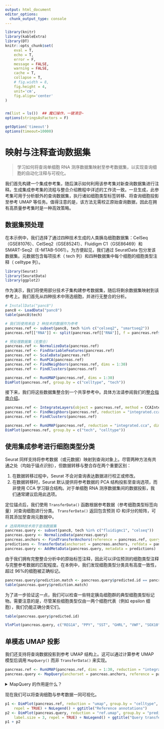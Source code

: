```yaml
---
output: html_document
editor_options: 
  chunk_output_type: console
---
```



```r
library(knitr)
library(kableExtra)
library(DT)
knitr::opts_chunk$set(
	eval = T,
	echo = T,
	error = F,
	message = FALSE,
	warning = FALSE,
	cache = T,
	collapse = T,
	# fig.width = 8,
	fig.height = 4,
	unit='cm',
	fig.align='center'
)


rm(list = ls())  ## 魔幻操作，一键清空~
options(stringsAsFactors = F)

getOption('timeout')
options(timeout=10000) 
```

# 映射与注释查询数据集

> 学习如何将查询单细胞 RNA 测序数据集映射至参考数据集，以实现查询细胞的自动化注释与可视化。

我们首先构建一个集成参考集，随后演示如何利用该参考集对新查询数据集进行注释。生成集成参考集的流程与整合介绍教程中详述的工作流一致。一旦生成，此参考集可用于分析额外的查询数据集，执行诸如细胞类型标签转移、将查询细胞投影至参考 UMAP 等任务。值得注意的是，该方法无需校正原始查询数据，因此在拥有高质量参考集时是一种高效策略。


## 数据集预处理

在本示例中，我们选择了通过四种技术生成的人类胰岛细胞数据集：CelSeq（GSE81076）、CelSeq2（GSE85241）、Fluidigm C1（GSE86469）和 SMART-Seq2（E-MTAB-5061）。为方便起见，我们通过 SeuratData 包分发该数据集。元数据包含每项技术（ tech 列）和四种数据集中每个细胞的细胞类型注释（ celltype 列）。

```r
library(Seurat)
library(SeuratData)
library(ggplot2)
```

作为演示，我们将使用部分技术子集构建参考数据集，随后将剩余数据集映射到该参考上。我们首先从四种技术中筛选细胞，并进行无整合的分析。
```r
# InstallData("panc8")
panc8 <- LoadData("panc8")
table(panc8$tech)
```


```r
# 我们将使用来自 2 种技术的数据作为参考
pancreas.ref <- subset(panc8, tech %in% c("celseq2", "smartseq2"))
pancreas.ref[["RNA"]] <- split(pancreas.ref[["RNA"]], f = pancreas.ref$tech)

# 预处理数据集（无整合）
pancreas.ref <- NormalizeData(pancreas.ref)
pancreas.ref <- FindVariableFeatures(pancreas.ref)
pancreas.ref <- ScaleData(pancreas.ref)
pancreas.ref <- RunPCA(pancreas.ref)
pancreas.ref <- FindNeighbors(pancreas.ref, dims = 1:30)
pancreas.ref <- FindClusters(pancreas.ref)
```

```r
pancreas.ref <- RunUMAP(pancreas.ref, dims = 1:30)
DimPlot(pancreas.ref, group.by = c("celltype", "tech"))
```


接下来，我们将这些数据集整合到一个共享参考中。具体方法请参阅我们的[整合指南介绍](https://satijalab.org/seurat/articles/integration_introduction)。
```r
pancreas.ref <- IntegrateLayers(object = pancreas.ref, method = CCAIntegration, orig.reduction = "pca", new.reduction = "integrated.cca", verbose = FALSE)
pancreas.ref <- FindNeighbors(pancreas.ref, reduction = "integrated.cca", dims = 1:30)
pancreas.ref <- FindClusters(pancreas.ref)
```

```r
pancreas.ref <- RunUMAP(pancreas.ref, reduction = "integrated.cca", dims = 1:30)
DimPlot(pancreas.ref, group.by = c("tech", "celltype"))
```


## 使用集成参考进行细胞类型分类

Seurat 同样支持将参考数据（或元数据）映射到查询对象上。尽管两种方法有共通之处（均始于锚点识别），但数据转移与整合存在两个重要区别：

1. 在数据转移过程中，Seurat 不会对查询表达数据进行校正或修改。   
2. 在数据转移时，Seurat 默认提供将参考数据的 PCA 结构投影至查询选项，而非使用 CCA 学习联合结构。对于单细胞 RNA 测序数据集间的数据投影，我们通常建议启用此选项。


定位锚点后，我们使用 `TransferData()` 函数根据参考数据（参考细胞类型标签向量）对查询细胞进行分类。 `TransferData()` 返回包含预测 ID 和评分的矩阵，可将其添加至查询元数据中。

```r
# 选择两种技术用于查询数据集
pancreas.query <- subset(panc8, tech %in% c("fluidigmc1", "celseq"))
pancreas.query <- NormalizeData(pancreas.query)
pancreas.anchors <- FindTransferAnchors(reference = pancreas.ref, query = pancreas.query, dims = 1:30, reference.reduction = "pca")
predictions <- TransferData(anchorset = pancreas.anchors, refdata = pancreas.ref$celltype, dims = 1:30)
pancreas.query <- AddMetaData(pancreas.query, metadata = predictions)
```

由于我们拥有完整整合分析中的原始标签注释，因此可以评估预测的细胞类型注释与完整参考数据的匹配程度。在本例中，我们发现细胞类型分类具有高度一致性，超过 96%的细胞被正确标记。

```r
pancreas.query$prediction.match <- pancreas.query$predicted.id == pancreas.query$celltype
table(pancreas.query$prediction.match)
```

为了进一步验证这一点，我们可以检查一些特定胰岛细胞群的典型细胞类型标记物。需要注意的是，尽管某些细胞类型仅由一两个细胞代表（例如 epsilon 细胞），我们仍能正确分类它们。
```r
table(pancreas.query$predicted.id)
```

```r
VlnPlot(pancreas.query, c("REG1A", "PPY", "SST", "GHRL", "VWF", "SOX10"), group.by = "predicted.id")
```


## 单模态 UMAP 投影
我们还支持将查询数据投影到参考 UMAP 结构上。这可以通过计算参考 UMAP 模型后调用 `MapQuery()` 而非 `TransferData()` 来实现。

```r
pancreas.ref <- RunUMAP(pancreas.ref, dims = 1:30, reduction = "integrated.cca", return.model = TRUE)
pancreas.query <- MapQuery(anchorset = pancreas.anchors, reference = pancreas.ref, query = pancreas.query,refdata = list(celltype = "celltype"), reference.reduction = "pca", reduction.model = "umap")
```


<details>
  <summary>MapQuery 的作用是什么？</summary>
  
`MapQuery()` 是三个函数的封装： `TransferData()` 、 `IntegrateEmbeddings()` 和 `ProjectUMAP()` 。 `TransferData()` 用于传递细胞类型标签并估算 ADT 值； `IntegrateEmbeddings()` 用于通过校正查询数据的低维嵌入来整合参考数据和查询数据；最后 `ProjectUMAP()` 用于将查询数据投影到参考数据的 UMAP 结构上。使用中间函数实现相同功能的等效代码如下：

```r
pancreas.query <- TransferData(anchorset = pancreas.anchors, reference = pancreas.ref, query = pancreas.query,
    refdata = list(celltype = "celltype"))
pancreas.query <- IntegrateEmbeddings(anchorset = pancreas.anchors, reference = pancreas.ref, query = pancreas.query,
    new.reduction.name = "ref.pca")
pancreas.query <- ProjectUMAP(query = pancreas.query, query.reduction = "ref.pca", reference = pancreas.ref,
    reference.reduction = "pca", reduction.model = "umap")
```

</details>


现在我们可以将查询细胞与参考数据一同可视化。

```r
p1 <- DimPlot(pancreas.ref, reduction = "umap", group.by = "celltype", label = TRUE, label.size = 3,
    repel = TRUE) + NoLegend() + ggtitle("Reference annotations")
p2 <- DimPlot(pancreas.query, reduction = "ref.umap", group.by = "predicted.celltype", label = TRUE,
    label.size = 3, repel = TRUE) + NoLegend() + ggtitle("Query transferred labels")
p1 + p2
```















